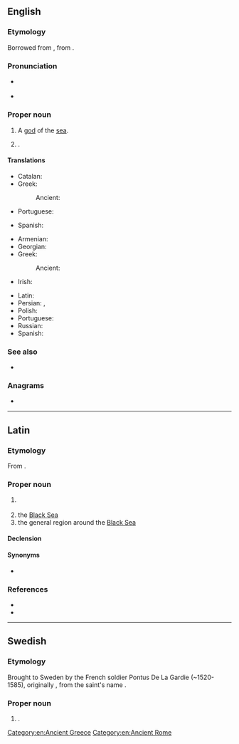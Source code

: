 {{also|pontus}}
==English==
{{wikipedia}}

===Etymology===
Borrowed from {{bor|en|la|Pontus}}, from {{etyl|grc|en}} {{m|grc|Πόντος}}.

===Pronunciation===
* {{a|UK}} {{IPA|en|/ˈpɒntəs/}}
* {{a|US}} {{IPA|en|/ˈpɑːntəs/}}

===Proper noun===
{{en-proper noun}}

# {{lb|en|Greek god}} A [[god]] of the [[sea]].
# {{lb|en|historical}} {{place|en|ancient region/and/kingdom|on the south coast of the|sea/Black Sea}}.

====Translations====
{{trans-top|god of the sea}}
* Catalan: {{t|ca|Pontos|m}}
* Greek: {{t+|el|Πόντος|m}}
*: Ancient: {{t|grc|Πόντος|m}}
* Portuguese: {{t|pt|Ponto|m}}
{{trans-mid}}
* Spanish: {{t|es|Ponto}}
{{trans-bottom}}

{{trans-top|a region on the southern coast of the Black Sea}}
* Armenian: {{t+|hy|Պոնտոս}}
* Georgian: {{t|ka|პონტო}}
* Greek: {{t+|el|Πόντος|m}}
*: Ancient: {{t|grc|Πόντος|m}}
* Irish: {{t|ga|Pontas|m}}
{{trans-mid}}
* Latin: {{t|la|Pontus|m}}
* Persian: {{t|fa|بنطس|tr=bontos}}, {{t|fa|پنطس|tr=pontos}}
* Polish: {{t+|pl|Pont|m}}
* Portuguese: {{t|pt|Ponto|m}}
* Russian: {{t+|ru|Понт|m}}
* Spanish: {{t|es|Ponto}}
{{trans-bottom}}

===See also===
* {{pedialite|lang=el}}

===Anagrams===
* {{anagrams|en|a=nopstu|puntos|put-ons|puts on|ton-ups|unpots|unstop}}

[[Category:en:Ancient Greece]]
[[Category:en:Ancient Rome]]

----

==Latin==

===Etymology===
From {{der|la|grc|Πόντος}}.

===Proper noun===
{{la-proper noun|Pontus<2>}}

# {{l|en|Pontus}} {{gloss|kingdom and later Roman province}}
# the [[Black Sea]]
# the general region around the [[Black Sea]]

====Declension====
{{la-ndecl|Pontus<2>}}

====Synonyms====
* {{sense|Black Sea}} {{l|la|Pontus Euxīnus}}

===References===
* {{R:L&S}}
* {{R:Gaffiot}}

----

==Swedish==

===Etymology===
Brought to Sweden by the French soldier Pontus De La Gardie (~1520-1585), originally {{m|fr|Ponce}}, from the saint's name {{m|la|Pontius}}.

===Proper noun===
{{sv-proper noun|c}}

# {{given name|sv|male}}.